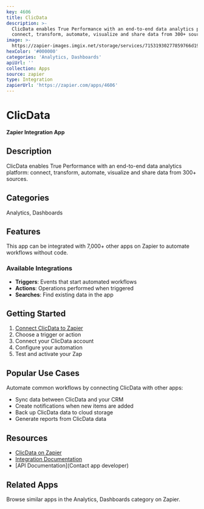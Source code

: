 ```yaml
---
key: 4606
title: ClicData
description: >-
  ClicData enables True Performance with an end-to-end data analytics platform:
  connect, transform, automate, visualize and share data from 300+ sources.
image: >-
  https://zapier-images.imgix.net/storage/services/71531930277859766d1914ccc20943e0.png?auto=format%2Ccompress&ixlib=python-3.0.0&q=50
hexColor: '#000000'
categories: 'Analytics, Dashboards'
apiUrl: ''
collection: Apps
source: zapier
type: Integration
zapierUrl: 'https://zapier.com/apps/4606'
---
```

# ClicData

**Zapier Integration App**

## Description

ClicData enables True Performance with an end-to-end data analytics platform: connect, transform, automate, visualize and share data from 300+ sources.

## Categories

Analytics, Dashboards

## Features

This app can be integrated with 7,000+ other apps on Zapier to automate workflows without code.

### Available Integrations

- **Triggers**: Events that start automated workflows
- **Actions**: Operations performed when triggered
- **Searches**: Find existing data in the app

## Getting Started

1. [Connect ClicData to Zapier](https://zapier.com/apps/4606)
2. Choose a trigger or action
3. Connect your ClicData account
4. Configure your automation
5. Test and activate your Zap

## Popular Use Cases

Automate common workflows by connecting ClicData with other apps:

- Sync data between ClicData and your CRM
- Create notifications when new items are added
- Back up ClicData data to cloud storage
- Generate reports from ClicData data

## Resources

- [ClicData on Zapier](https://zapier.com/apps/4606)
- [Integration Documentation](https://zapier.com/apps/4606/integrations)
- [API Documentation](Contact app developer)

## Related Apps

Browse similar apps in the Analytics, Dashboards category on Zapier.
